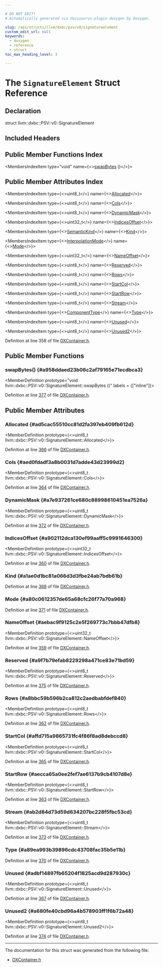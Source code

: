 ```yaml
---

# DO NOT EDIT!
# Automatically generated via docusaurus-plugin-doxygen by Doxygen.

slug: /api/structs/llvm/dxbc/psv/v0/signatureelement
custom_edit_url: null
keywords:
  - doxygen
  - reference
  - struct
toc_max_heading_level: 3

---
```





# The `SignatureElement` Struct Reference

<DoxygenPage pluginConfig={pluginConfig}>



## Declaration

<CodeBlock>struct llvm::dxbc::PSV::v0::SignatureElement</CodeBlock>

## Included Headers

<IncludesList>
<IncludesListItem
  filePath="llvm/BinaryFormat/DXContainer.h"
  permalink="/docs/api/files/include/include/llvm/include/llvm/binaryformat/dxcontainer-h"
  isLocal="true" />
</IncludesList>

## Public Member Functions Index

<MembersIndex>

<MembersIndexItem
  type="void"
  name={<><a href="#a958ddaed23b06c2af79165e71ecdbca3">swapBytes</a> ()</>}>
</MembersIndexItem>

</MembersIndex>

## Public Member Attributes Index

<MembersIndex>

<MembersIndexItem
  type={<>uint8&#95;t</>}
  name={<><a href="#ad5cac55510cc81d2fa397eb409fb612d">Allocated</a></>}>
</MembersIndexItem>

<MembersIndexItem
  type={<>uint8&#95;t</>}
  name={<><a href="#aed0fdadf3a8b0031d7adde43d23999d2">Cols</a></>}>
</MembersIndexItem>

<MembersIndexItem
  type={<>uint8&#95;t</>}
  name={<><a href="#a7e937261ce680c88998610451ea7526a">DynamicMask</a></>}>
</MembersIndexItem>

<MembersIndexItem
  type={<>uint32&#95;t</>}
  name={<><a href="#a902112dca130ef99aaff5c9991646300">IndicesOffset</a></>}>
</MembersIndexItem>

<MembersIndexItem
  type={<><a href="/docs/api/namespaces/llvm/dxbc/psv/#a46bbed77958063a38334f15d2fb08e37">SemanticKind</a></>}
  name={<><a href="#a1ae0d1bc81a066d3d3fbe24ab7bdb61b">Kind</a></>}>
</MembersIndexItem>

<MembersIndexItem
  type={<><a href="/docs/api/namespaces/llvm/dxbc/psv/#a920feca1650f1696430f077e1a3e8df3">InterpolationMode</a></>}
  name={<><a href="#a80c0612357de65a68cfc26f77a70a968">Mode</a></>}>
</MembersIndexItem>

<MembersIndexItem
  type={<>uint32&#95;t</>}
  name={<><a href="#aebac9f9125c2e5f269773c7bbb47dfb8">NameOffset</a></>}>
</MembersIndexItem>

<MembersIndexItem
  type={<>uint8&#95;t</>}
  name={<><a href="#a9f7b79efab8229298a471ce83e71bd59">Reserved</a></>}>
</MembersIndexItem>

<MembersIndexItem
  type={<>uint8&#95;t</>}
  name={<><a href="#a8bbc59b596b2ca812c2aedbabfdef840">Rows</a></>}>
</MembersIndexItem>

<MembersIndexItem
  type={<>uint8&#95;t</>}
  name={<><a href="#affd715a9865731fc4f86f8ad8debccd8">StartCol</a></>}>
</MembersIndexItem>

<MembersIndexItem
  type={<>uint8&#95;t</>}
  name={<><a href="#aecca65a0ee2fef7ae6137b9cb4107d8e">StartRow</a></>}>
</MembersIndexItem>

<MembersIndexItem
  type={<>uint8&#95;t</>}
  name={<><a href="#ab2d84d73d59d634207bc228f5fbc53cd">Stream</a></>}>
</MembersIndexItem>

<MembersIndexItem
  type={<><a href="/docs/api/namespaces/llvm/dxbc/psv/#ade495cbb91531342f36210abc17526d9">ComponentType</a></>}
  name={<><a href="#a89ea993b39896cdc43708fac35b5e11b">Type</a></>}>
</MembersIndexItem>

<MembersIndexItem
  type={<>uint8&#95;t</>}
  name={<><a href="#adbf14897fb65204f1825acd9d287930c">Unused</a></>}>
</MembersIndexItem>

<MembersIndexItem
  type={<>uint8&#95;t</>}
  name={<><a href="#a680fe40cbd96a4b578903ff1f6b72a48">Unused2</a></>}>
</MembersIndexItem>

</MembersIndex>


Definition at line 358 of file <a href="/docs/api/files/include/include/llvm/include/llvm/binaryformat/dxcontainer-h">DXContainer.h</a>.

<SectionDefinition>

## Public Member Functions

### swapBytes() {#a958ddaed23b06c2af79165e71ecdbca3}

<MemberDefinition
  prototype="void llvm::dxbc::PSV::v0::SignatureElement::swapBytes ()"
  labels = {["inline"]}>

Definition at line <a href="/docs/api/files/include/include/llvm/include/llvm/binaryformat/dxcontainer-h/#l00377">377</a> of file <a href="/docs/api/files/include/include/llvm/include/llvm/binaryformat/dxcontainer-h">DXContainer.h</a>.
</MemberDefinition>

</SectionDefinition>

<SectionDefinition>

## Public Member Attributes

### Allocated {#ad5cac55510cc81d2fa397eb409fb612d}

<MemberDefinition
  prototype={<>uint8&#95;t llvm::dxbc::PSV::v0::SignatureElement::Allocated</>}>

Definition at line <a href="/docs/api/files/include/include/llvm/include/llvm/binaryformat/dxcontainer-h/#l00366">366</a> of file <a href="/docs/api/files/include/include/llvm/include/llvm/binaryformat/dxcontainer-h">DXContainer.h</a>.
</MemberDefinition>

### Cols {#aed0fdadf3a8b0031d7adde43d23999d2}

<MemberDefinition
  prototype={<>uint8&#95;t llvm::dxbc::PSV::v0::SignatureElement::Cols</>}>

Definition at line <a href="/docs/api/files/include/include/llvm/include/llvm/binaryformat/dxcontainer-h/#l00364">364</a> of file <a href="/docs/api/files/include/include/llvm/include/llvm/binaryformat/dxcontainer-h">DXContainer.h</a>.
</MemberDefinition>

### DynamicMask {#a7e937261ce680c88998610451ea7526a}

<MemberDefinition
  prototype={<>uint8&#95;t llvm::dxbc::PSV::v0::SignatureElement::DynamicMask</>}>

Definition at line <a href="/docs/api/files/include/include/llvm/include/llvm/binaryformat/dxcontainer-h/#l00372">372</a> of file <a href="/docs/api/files/include/include/llvm/include/llvm/binaryformat/dxcontainer-h">DXContainer.h</a>.
</MemberDefinition>

### IndicesOffset {#a902112dca130ef99aaff5c9991646300}

<MemberDefinition
  prototype={<>uint32&#95;t llvm::dxbc::PSV::v0::SignatureElement::IndicesOffset</>}>

Definition at line <a href="/docs/api/files/include/include/llvm/include/llvm/binaryformat/dxcontainer-h/#l00360">360</a> of file <a href="/docs/api/files/include/include/llvm/include/llvm/binaryformat/dxcontainer-h">DXContainer.h</a>.
</MemberDefinition>

### Kind {#a1ae0d1bc81a066d3d3fbe24ab7bdb61b}

<MemberDefinition
  prototype="SemanticKind llvm::dxbc::PSV::v0::SignatureElement::Kind">

Definition at line <a href="/docs/api/files/include/include/llvm/include/llvm/binaryformat/dxcontainer-h/#l00368">368</a> of file <a href="/docs/api/files/include/include/llvm/include/llvm/binaryformat/dxcontainer-h">DXContainer.h</a>.
</MemberDefinition>

### Mode {#a80c0612357de65a68cfc26f77a70a968}

<MemberDefinition
  prototype="InterpolationMode llvm::dxbc::PSV::v0::SignatureElement::Mode">

Definition at line <a href="/docs/api/files/include/include/llvm/include/llvm/binaryformat/dxcontainer-h/#l00371">371</a> of file <a href="/docs/api/files/include/include/llvm/include/llvm/binaryformat/dxcontainer-h">DXContainer.h</a>.
</MemberDefinition>

### NameOffset {#aebac9f9125c2e5f269773c7bbb47dfb8}

<MemberDefinition
  prototype={<>uint32&#95;t llvm::dxbc::PSV::v0::SignatureElement::NameOffset</>}>

Definition at line <a href="/docs/api/files/include/include/llvm/include/llvm/binaryformat/dxcontainer-h/#l00359">359</a> of file <a href="/docs/api/files/include/include/llvm/include/llvm/binaryformat/dxcontainer-h">DXContainer.h</a>.
</MemberDefinition>

### Reserved {#a9f7b79efab8229298a471ce83e71bd59}

<MemberDefinition
  prototype={<>uint8&#95;t llvm::dxbc::PSV::v0::SignatureElement::Reserved</>}>

Definition at line <a href="/docs/api/files/include/include/llvm/include/llvm/binaryformat/dxcontainer-h/#l00375">375</a> of file <a href="/docs/api/files/include/include/llvm/include/llvm/binaryformat/dxcontainer-h">DXContainer.h</a>.
</MemberDefinition>

### Rows {#a8bbc59b596b2ca812c2aedbabfdef840}

<MemberDefinition
  prototype={<>uint8&#95;t llvm::dxbc::PSV::v0::SignatureElement::Rows</>}>

Definition at line <a href="/docs/api/files/include/include/llvm/include/llvm/binaryformat/dxcontainer-h/#l00362">362</a> of file <a href="/docs/api/files/include/include/llvm/include/llvm/binaryformat/dxcontainer-h">DXContainer.h</a>.
</MemberDefinition>

### StartCol {#affd715a9865731fc4f86f8ad8debccd8}

<MemberDefinition
  prototype={<>uint8&#95;t llvm::dxbc::PSV::v0::SignatureElement::StartCol</>}>

Definition at line <a href="/docs/api/files/include/include/llvm/include/llvm/binaryformat/dxcontainer-h/#l00365">365</a> of file <a href="/docs/api/files/include/include/llvm/include/llvm/binaryformat/dxcontainer-h">DXContainer.h</a>.
</MemberDefinition>

### StartRow {#aecca65a0ee2fef7ae6137b9cb4107d8e}

<MemberDefinition
  prototype={<>uint8&#95;t llvm::dxbc::PSV::v0::SignatureElement::StartRow</>}>

Definition at line <a href="/docs/api/files/include/include/llvm/include/llvm/binaryformat/dxcontainer-h/#l00363">363</a> of file <a href="/docs/api/files/include/include/llvm/include/llvm/binaryformat/dxcontainer-h">DXContainer.h</a>.
</MemberDefinition>

### Stream {#ab2d84d73d59d634207bc228f5fbc53cd}

<MemberDefinition
  prototype={<>uint8&#95;t llvm::dxbc::PSV::v0::SignatureElement::Stream</>}>

Definition at line <a href="/docs/api/files/include/include/llvm/include/llvm/binaryformat/dxcontainer-h/#l00373">373</a> of file <a href="/docs/api/files/include/include/llvm/include/llvm/binaryformat/dxcontainer-h">DXContainer.h</a>.
</MemberDefinition>

### Type {#a89ea993b39896cdc43708fac35b5e11b}

<MemberDefinition
  prototype="ComponentType llvm::dxbc::PSV::v0::SignatureElement::Type">

Definition at line <a href="/docs/api/files/include/include/llvm/include/llvm/binaryformat/dxcontainer-h/#l00370">370</a> of file <a href="/docs/api/files/include/include/llvm/include/llvm/binaryformat/dxcontainer-h">DXContainer.h</a>.
</MemberDefinition>

### Unused {#adbf14897fb65204f1825acd9d287930c}

<MemberDefinition
  prototype={<>uint8&#95;t llvm::dxbc::PSV::v0::SignatureElement::Unused</>}>

Definition at line <a href="/docs/api/files/include/include/llvm/include/llvm/binaryformat/dxcontainer-h/#l00367">367</a> of file <a href="/docs/api/files/include/include/llvm/include/llvm/binaryformat/dxcontainer-h">DXContainer.h</a>.
</MemberDefinition>

### Unused2 {#a680fe40cbd96a4b578903ff1f6b72a48}

<MemberDefinition
  prototype={<>uint8&#95;t llvm::dxbc::PSV::v0::SignatureElement::Unused2</>}>

Definition at line <a href="/docs/api/files/include/include/llvm/include/llvm/binaryformat/dxcontainer-h/#l00374">374</a> of file <a href="/docs/api/files/include/include/llvm/include/llvm/binaryformat/dxcontainer-h">DXContainer.h</a>.
</MemberDefinition>

</SectionDefinition>

<hr/>

The documentation for this struct was generated from the following file:

<ul>
<li><a href="/docs/api/files/include/include/llvm/include/llvm/binaryformat/dxcontainer-h">DXContainer.h</a></li>
</ul>

</DoxygenPage>
